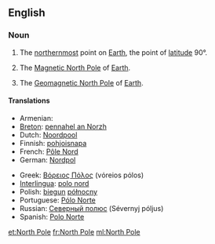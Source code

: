 {{also|north pole}}
==English==

===Noun===
{{wikipedia}}
{{en-noun|sg=[[north|North]] [[pole|Pole]]|-}}

# {{geography}} The [[northernmost]] point on [[Earth]], the point of [[latitude]] 90°.
# {{geography}} The [[Magnetic North Pole]] of [[Earth]].
# {{geography}} The [[Geomagnetic North Pole]] of [[Earth]].

====Translations====
{{trans-top|northernmost point on Earth}}
* Armenian: {{t|hy|Հյուսիսային բևեռ|tr=Hyusisayin beveṙ|sc=Armn}}
* [[Breton]]: [[pennahel an Norzh]] {{m}}
* Dutch: [[Noordpool]] {{m}}
* Finnish: [[pohjoisnapa]]
* French: [[Pôle Nord]] {{m}}
* German: [[Nordpol]] {{m}}
{{trans-mid}}
* Greek: [[Βόρειος Πόλος]] {{m}} (vόreios pόlos)
* [[Interlingua]]: [[polo nord]]
* Polish: [[biegun]] [[północny]] {{m}}
* Portuguese: [[Pólo Norte]] {{m}}
* Russian: [[Северный полюс]] (Sévernyj póljus) {{m}}
* Spanish: [[Polo Norte]] {{m}}
{{trans-bottom}}

[[et:North Pole]]
[[fr:North Pole]]
[[ml:North Pole]]